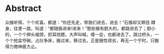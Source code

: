 # Abstract {.unnumbered}

众猴听得，个个欢喜。都道：“你还先走，带我们进去，进去！”石猴却又瞑目
蹲身，往里一跳，叫道：“都随我进来!进来！”那些猴有胆大的，都跳进去了；胆小
的，一个个伸头缩颈，抓耳挠腮，大声叫喊，缠一会，也都进去了。跳过桥头，一
个个抢盆夺碗，占灶争床，搬过来，移过去，正是猴性顽劣，再无一个宁时，只搬
得力倦神疲方止。





